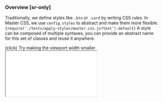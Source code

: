 ### Overview [sr-only]
Traditionally, we define styles like `.btn` or `.card` by writing CSS rules. In Master CSS, we use `config.styles` to abstract and make them more flexible.
<Code lang="js" name="master.css.js">{require('./tests/apply-styles/master.css.js?text').default}</Code>
A style can be composed of multiple syntaxes, you can provide an abstract name for this set of classes and reuse it anywhere.

(click) Try making the viewport width smaller
<ResizeZone width="100%" originX="center" showRuler>
    <IFrame src="/examples/responsive-button" height={138} />
</ResizeZone>
You can even conditionally apply abstract styles via at-rules:
<Code lang="html">{require('./tests/apply-styles/template.html?text').default}</Code>
<details>
    <summary>Generated CSS</summary>
    <div>
        <Code lang="css" beautify>{require('./tests/apply-styles/generated.css?text').default}</Code>
    </div>
</details>

### Add a style
Create an abstract style using Master CSS syntaxes.
<Overview />

### Add a style with states
Create an abstract style with [state selectors](/guide/state-selectors) and [applying conditionally](/guide/applying-conditionally).
<Code lang="js" name="master.css.js">{require('!!raw-loader!./tests/add-a-style-with-states/master.css.js').default}</Code>
(click) Try clicking the button to see the outline effect
<Demo>
    <button className="center-content inline-flex bg:invert fg:invert font:14 font:medium h:10x px:4x r:2x outline:2|invert:focus outline-offset:2:focus">Submit</button>
</Demo>
<Code lang="html">{require('!!raw-loader!./tests/add-a-style-with-states/template.html').default}</Code>
<details>
    <summary>Generated CSS</summary>
    <div>
        <Code lang="css" beautify>{require('!!raw-loader!./tests/add-a-style-with-states/generated.css?text').default}</Code>
    </div>
</details>

### Add styles in a nested structure
Create and manage a set of abstract styles in a nested structure. Rather than repeating the same style names over and over again, you can write one style inside another. Master CSS will automatically combine the outer style’s name with the inner style’s.
<Code lang="js" name="master.css.js">{require('!!raw-loader!./tests/add-styles-in-a-nested-structure/master.css.js').default}</Code>
Apply the styles:
<Code lang="html">{require('!!raw-loader!./tests/add-styles-in-a-nested-structure/template.html').default}</Code>
<details>
    <summary>Generated CSS</summary>
    <div>
        <Code lang="css" beautify>{require('!!raw-loader!./tests/add-styles-in-a-nested-structure/generated.css?text').default}</Code>
    </div>
</details>
The empty string `''` represents an outer style, much like Sass's `&`.

### Extend an existing style
Create a new abstract style by extending an existing style and adding additional syntax.
<Code lang="js" name="master.css.js">{require('!!raw-loader!./tests/extend-an-existing-style/master.css.js').default}</Code>
You can see that `b` inherits the text lime color of `a`:
<Demo $py={0}>
    <DemoPanel>
        <span className="font:20 fg:lime">a</span>
        <span className="font:20 fg:lime text:underline">b</span>
    </DemoPanel>
</Demo>
<Code lang="html">{require('!!raw-loader!./tests/extend-an-existing-style/template.html').default}</Code>
<details>
    <summary>Generated CSS</summary>
    <div>
        <Code lang="css" beautify>{require('!!raw-loader!./tests/extend-an-existing-style/generated.css?text').default}</Code>
    </div>
</details>